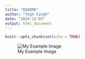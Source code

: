 ```yaml
---
title: "README"
author: "Tegh Singh"
date: "2024-12-03"
output: html_document
---
```


```r
knitr::opts_chunk$set(echo = TRUE)
```

![My Example Image](docs/IMAGE.png)

